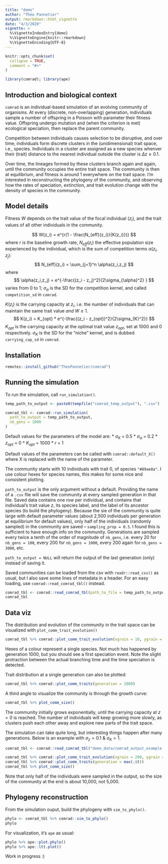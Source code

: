```yaml
---
title: "demo"
author: "Théo Pannetier"
output: rmarkdown::html_vignette
date: "4/3/2020"
vignette: >
  %\VignetteIndexEntry{demo}
  %\VignetteEngine{knitr::rmarkdown}
  %\VignetteEncoding{UTF-8}
---
```


```r
knitr::opts_chunk$set(
  collapse = TRUE,
  comment = "#>"
)
```

```r
library(comrad); library(ape)
```

## Introduction and biological context
`comrad` is an individual-based simulation of an evolving community of 
organisms. At every (discrete, non-overlapping) generation, individuals sample a
number of offspring in a Poisson with parameter their fitness value. Offspring 
undergo mutation and (when the criterion is met) ecological speciation, 
then replace the parent community. 

Competition between individuals causes selection to be disruptive, and over 
time, individuals form discrete clusters in the (unidimensional) trait space, 
i.e., species. Individuals in a cluster are assigned as a new species whenver 
their (trait) distance to the nearest individual outside the cluster is 
$\Delta z \ge 0.1$.

Over time, the lineages formed by these clusters branch again and again, until
the community occupies the entire trait space. The community is then at 
equilibrium, and fitness is around 1 everywhere on the trait space. I'm 
interested in reconstructing the phylogeny of the community, and observing how
the rates of speciation, extinction, and trait evolution change with the density
of species in the community.

## Model details
Fitness $W$ depends on the trait value of the focal individual ($z_i$), and the 
trait values of all other individuals in the community.

$$
  W(z_i) = e^{r(1 - \frac{N_{eff}(z_i)}{K(z_i)})}
$$
where $r$ is the baseline growth rate, $N_{eff}(z_i)$ the effective population 
size experienced by the individual, which is the sum of competition terms 
$\alpha(z_i,z_j)$:
$$
  N_{eff}(z_i) = \sum_{j=1}^n \alpha(z_i,z_j)
$$
where
$$
  \alpha(z_i,z_j) = e^{-\frac{(z_i - z_j)^2}{2\sigma_{\alpha}^2} }
$$
varies from 0 to 1; $\sigma_{\alpha}$ is the SD for the competition kernel,
and called `competition_sd` in `comrad`.

$K(z_i)$ is the carrying capacity at $z_i$, i.e. the
number of individuals that can maintain the same trait value *and* $W \ge 1$.
$$
  K(z_i) = K_{opt} * e^{-\frac{(z_i - z_{opt})^2}{2\sigma_{K}^2}}
$$
$K_{opt}$ is the carrying capacity at the optimal trait value $z_{opt}$, set at
1000 and 0 respectively. $\sigma_{K}$ is the SD for the "niche" kernel, and is
dubbed `carrying_cap_sd` in `comrad`.

## Installation
```r
remotes::install_github("TheoPannetier/comrad")
```

## Running the simulation
To run the simulation, call `run_simulation()`.
```r
temp_path_to_output <- paste0(tempfile("comrad_temp_output"), ".csv")

comrad_tbl <- comrad::run_simulation(
  path_to_output = temp_path_to_output,
  nb_gens = 1000
)
```

Default values for the parameters of the model are:
* $\sigma_K$ = 0.5
* $\sigma_\alpha$ = 0.2
* $z_{opt}$ = 0
* $K_{opt}$ = 1000
* $r$ = 1

Default values of the parameters can be called with `comrad::default_X()` where 
X is replaced with the name of the parameter.

The community starts with 10 individuals with trait 0, of species `"#89ae8a"`.
I use colour hexes for species names, this makes for some nice and consistent
plotting.

`path_to_output` is the only argument without a default. Providing the name of a 
`.csv` file will save the community at every sampled generation in that file.
Saved data contains one row per individual, and contains that individual's trait
value $z$, its species label, and the label of its ancestor species (to build
the phylogeny). Because the sie of the community is quite large with default
parameter values (about 2,500 individuals per generation at equilibrium for default values), only 
half of the individuals (randomly sampled) in the community are saved – 
`sampling_prop = 0.5`. I found this is sufficient to have enough info on the
community.
Generations are sampled every twice a tenth of the order of magnitude of `nb_gens`, i.e. every 20 for `nb_gens = 100`, every 200 for
`nb_gens = 1000`, every 200 again for `nb_gens = 3000`, etc.

`path_to_output = NULL` will return the output of the last generation (only) 
instead of saving it.

Saved communities can be loaded from the csv with `readr::read_csv()` as usual,
but I also save some lines of metadata in a header. For an easy loading,
use `comrad::read_comrad_tbl()` instead.

```r
comrad_tbl <- comrad::read_comrad_tbl(path_to_file = temp_path_to_output)
comrad_tbl
```

## Data viz
The distribution and evolution of the community in the trait space can be 
visualized with `plot_comm_trait_evolution()`

```r
comrad_tbl %>% comrad::plot_comm_trait_evolution(xgrain = 10, ygrain = 0.01)
```

Hexes of a colour represent a single species. Not much has happened by 
generation 1000, but you should see a first speciation event. Note the slight
protraction between the actual branching time and the time speciation is
detected.

Trait distribution at a single generation can also be plotted:
```r
comrad_tbl %>% comrad::plot_comm_traits(generation = 1000)
```

A third angle to visualize the community is through the growth curve:
```r
comrad_tbl %>% plot_comm_size()
```

The community initially grows exponentially, until the carrying 
capacity at $z = 0$ is reached. The number of individuals will keep growing more
slowly, as clusters push each other away and explore new parts of the trait 
space.

The simulation can take quite long, but interesting things happen after many 
generations. Below is an example with $\sigma_z = 0.1$ & $\sigma_K = 1$.

```r
comrad_tbl <- comrad::read_comrad_tbl("demo_data/comrad_output_example.csv", skip = 18)
```

```r
comrad_tbl %>% comrad::plot_comm_trait_evolution(xgrain = 200, ygrain = 0.05)
comrad_tbl %>% comrad::plot_comm_traits(generation = max(.$t))
comrad_tbl %>% plot_comm_size()
```

Note that only half of the individuals were sampled in the output, so the size
of the community at the end is about 10,000, not 5,000.

## Phylogeny reconstruction
From the simulation ouput, build the phylogeny with `sim_to_phylo()`.
```r
phylo <- comrad_tbl %>% comrad::sim_to_phylo()
phylo
```

For visualization, it's `ape` as usual:

```r
phylo %>% ape::plot.phylo()
phylo %>% ape::ltt.plot()
```

Work in progress :)
